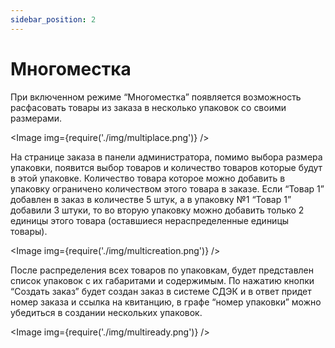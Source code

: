 ```yaml
---
sidebar_position: 2
---
```



# Многоместка

При включенном режиме “Многоместка” появляется возможность расфасовать товары из заказа в несколько упаковок со своими размерами.

<Image img={require('./img/multiplace.png')} />

На странице заказа в панели администратора, помимо выбора размера упаковки, появится выбор товаров и количество товаров которые будут в этой упаковке.
Количество товара которое можно добавить в упаковку ограничено количеством этого товара в заказе.
Если “Товар 1” добавлен в заказ в количестве 5 штук, а в упаковку №1 “Товар 1” добавили 3 штуки, то во вторую упаковку можно добавить только 2 единицы этого товара (оставшиеся нераспределенные единицы товары).

<Image img={require('./img/multicreation.png')} />

После распределения всех товаров по упаковкам, будет представлен список упаковок с их габаритами и содержимым.
По нажатию кнопки “Создать заказ” будет создан заказ в системе СДЭК и в ответ придет номер заказа и ссылка на квитанцию,
в графе “номер упаковки” можно убедиться в создании нескольких упаковок.

<Image img={require('./img/multiready.png')} />
